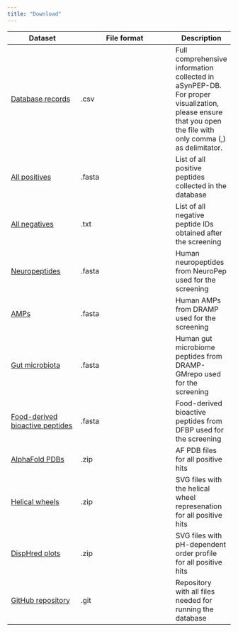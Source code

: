 ```yaml
---
title: "Download"
---
```


| Dataset | File format | Description |
|---------|-------------|------|
| [Database records](./fastas/positives_record.csv)  | .csv | Full comprehensive information collected in aSynPEP-DB. For proper visualization, please ensure that you open the file with only comma (,) as delimitator. |
| [All positives](./fastas/positives.fasta)     | .fasta | List of all positive peptides collected in the database   |
| [All negatives](./fastas/negatives.txt)     | .txt | List of all negative peptide IDs obtained after the screening |
| [Neuropeptides](./fastas/neuropep_human.fasta)     | .fasta | Human neuropeptides from NeuroPep used for the screening  | 
| [AMPs](./fastas/dramp_human.fasta)       | .fasta | Human AMPs from DRAMP used for the screening |
| [Gut microbiota](./fastas/dramp_hmicrobiome.fasta)       | .fasta | Human gut microbiome peptides from DRAMP-GMrepo used for the screening  |
| [Food-derived bioactive peptides](./fastas/dfbp_food.fasta)       | .fasta | Food-derived bioactive peptides from DFBP used for the screening |
| [AlphaFold PDBs](./alphafold/af_pdbs.zip)       | .zip | AF PDB files for all positive hits |
| [Helical wheels](./helical_wheels/helical_wheels.zip)       | .zip | SVG files with the helical wheel represenation for all positive hits |
| [DispHred plots](./disphred_plots/disphred_plots.zip)       | .zip | SVG files with pH-dependent order profile for all positive hits |
| [GitHub repository](https://github.com/cpintado7/asynpepdb)  | .git | Repository with all files needed for running the database |